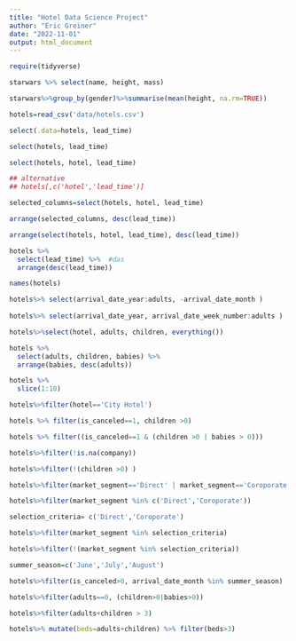 ```yaml
---
title: "Hotel Data Science Project"
author: "Eric Greiner"
date: "2022-11-01"
output: html_document
---
```


```r
require(tidyverse)
```

```r
starwars %>% select(name, height, mass)
```

```r
starwars%>%group_by(gender)%>%summarise(mean(height, na.rm=TRUE))
```
```r
hotels=read_csv('data/hotels.csv')
```

```r
select(.data=hotels, lead_time)
```




```r
select(hotels, lead_time)
```



```r
select(hotels, hotel, lead_time)

## alternative
## hotels[,c('hotel','lead_time')]
```



```r
selected_columns=select(hotels, hotel, lead_time)

arrange(selected_columns, desc(lead_time))

```


```r
arrange(select(hotels, hotel, lead_time), desc(lead_time))
```

```r
hotels %>% 
  select(lead_time) %>%  #das
  arrange(desc(lead_time))
```



```r
names(hotels)
```


```r
hotels%>% select(arrival_date_year:adults, -arrival_date_month )
   
hotels%>% select(arrival_date_year, arrival_date_week_number:adults )
```

```r
hotels%>%select(hotel, adults, children, everything())
```


```r
hotels %>%
  select(adults, children, babies) %>%
  arrange(babies, desc(adults))
```

```r
hotels %>%
  slice(1:10)
```



```r
hotels%>%filter(hotel=='City Hotel')
```




```r
hotels %>% filter(is_canceled==1, children >0)
```

```r
hotels %>% filter((is_canceled==1 & (children >0 | babies > 0)))
```



```r
hotels%>%filter(!is.na(company))
```



```r
hotels%>%filter(!(children >0) )
```

```r
hotels%>%filter(market_segment=='Direct' | market_segment=='Coroporate')
```


```r
hotels%>%filter(market_segment %in% c('Direct','Coroporate'))
```

```r
selection_criteria= c('Direct','Coroporate')

hotels%>%filter(market_segment %in% selection_criteria)
```

```r
hotels%>%filter(!(market_segment %in% selection_criteria))
```

```r
summer_season=c('June','July','August')

hotels%>%filter(is_canceled>0, arrival_date_month %in% summer_season)
```

```r
hotels%>%filter(adults==0, (children>0|babies>0))
```

```r
hotels%>%filter(adults+children > 3)
```
```r
hotels%>% mutate(beds=adults+children) %>% filter(beds>3)
```


